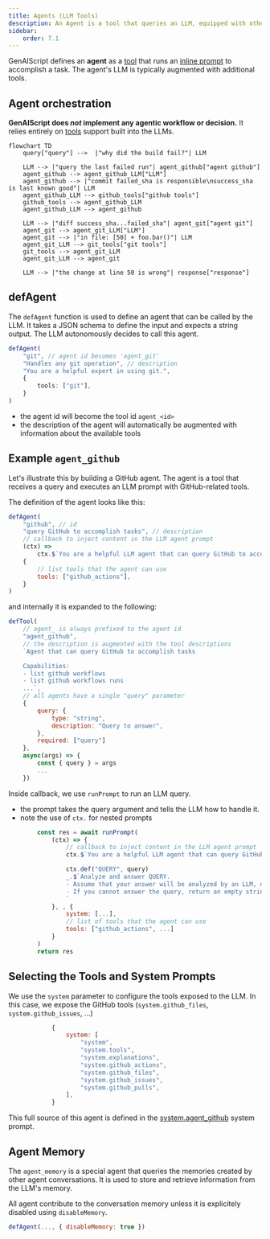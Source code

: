 ```yaml
---
title: Agents (LLM Tools)
description: An Agent is a tool that queries an LLM, equipped with other tools, to accomplish tasks.
sidebar:
    order: 7.1
---
```



GenAIScript defines an **agent** as a [tool](/genaiscript/reference/scripts/tools) that
runs an [inline prompt](/genaiscript/reference/scripts/inline-prompts) to accomplish a task. The agent's LLM is typically augmented with
additional tools.

## Agent orchestration

**GenAIScript does _not_ implement any agentic workflow or decision.**
It relies entirely on [tools](/genaiscript/reference/scripts/tools) support built into the LLMs.

```mermaid
flowchart TD
    query["query"] -->  |"why did the build fail?"| LLM

    LLM --> |"query the last failed run"| agent_github["agent github"]
    agent_github --> agent_github_LLM["LLM"]
    agent_github --> |"commit failed_sha is responsible\nsuccess_sha is last known good"| LLM
    agent_github_LLM --> github_tools["github tools"]
    github_tools --> agent_github_LLM
    agent_github_LLM --> agent_github

    LLM --> |"diff success_sha...failed_sha"| agent_git["agent git"]
    agent_git --> agent_git_LLM["LLM"]
    agent_git --> |"in file: [50] + foo.bar()"| LLM
    agent_git_LLM --> git_tools["git tools"]
    git_tools --> agent_git_LLM
    agent_git_LLM --> agent_git

    LLM --> |"the change at line 50 is wrong"| response["response"]
```

## defAgent

The `defAgent` function is used to define an agent that can be called by the LLM. It takes a JSON schema to define the input and expects a string output. The LLM autonomously decides to call this agent.

```ts
defAgent(
    "git", // agent id becomes 'agent_git'
    "Handles any git operation", // description
    "You are a helpful expert in using git.",
    {
        tools: ["git"],
    }
)
```

-   the agent id will become the tool id `agent_<id>`
-   the description of the agent will automatically be augmented with information about the available tools

<BuiltinAgents />

## Example `agent_github`

Let's illustrate this by building a GitHub agent. The agent is a tool that receives a query and executes an LLM prompt with GitHub-related tools.

The definition of the agent looks like this:

```js wrap
defAgent(
    "github", // id
    "query GitHub to accomplish tasks", // description
    // callback to inject content in the LLM agent prompt
    (ctx) =>
        ctx.$`You are a helpful LLM agent that can query GitHub to accomplish tasks.`,
    {
        // list tools that the agent can use
        tools: ["github_actions"],
    }
)
```

and internally it is expanded to the following:

```js wrap
defTool(
    // agent_ is always prefixed to the agent id
    "agent_github",
    // the description is augmented with the tool descriptions
    `Agent that can query GitHub to accomplish tasks

    Capabilities:
    - list github workflows
    - list github workflows runs
    ...`,
    // all agents have a single "query" parameter
    {
        query: {
            type: "string",
            description: "Query to answer",
        },
        required: ["query"]
    },
    async(args) => {
        const { query } = args
        ...
    })
```

Inside callback, we use `runPrompt` to run an LLM query.

-   the prompt takes the query argument and tells the LLM how to handle it.
-   note the use of `ctx.` for nested prompts

```js wrap
        const res = await runPrompt(
            (ctx) => {
                // callback to inject content in the LLM agent prompt
                ctx.$`You are a helpful LLM agent that can query GitHub to accomplish tasks.`

                ctx.def("QUERY", query)
                _.$`Analyze and answer QUERY.
                - Assume that your answer will be analyzed by an LLM, not a human.
                - If you cannot answer the query, return an empty string.
                `
            }, , {
                system: [...],
                // list of tools that the agent can use
                tools: ["github_actions", ...]
            }
        )
        return res
```

## Selecting the Tools and System Prompts

We use the `system` parameter to configure the tools exposed to the LLM. In this case, we expose the GitHub tools (`system.github_files`, `system.github_issues`, ...)

```js wrap
            {
                system: [
                    "system",
                    "system.tools",
                    "system.explanations",
                    "system.github_actions",
                    "system.github_files",
                    "system.github_issues",
                    "system.github_pulls",
                ],
            }
```

This full source of this agent is defined in the [system.agent_github](/genaiscript/reference/scripts/system/#systemagent_github) system prompt.

## Agent Memory

The `agent_memory` is a special agent that queries the memories created by other agent conversations. It is used to store and retrieve information from the LLM's memory.

All agent contribute to the conversation memory unless it is explicitely disabled using `disableMemory`.

```js "disableMemory: true"
defAgent(..., { disableMemory: true })
```
